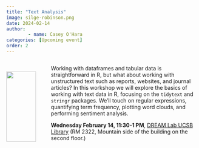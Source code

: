 ```yaml
---
title: "Text Analysis"
image: silge-robinson.png
date: 2024-02-14
author:
        - name: Casey O'Hara
categories: [Upcoming event]
order: 2
---
```

::: {.columns}

::: {.column width="20%"}

<br> 
![](silge-robinson.png){width=90%}
:::

::: {.column width="80%"}

Working with dataframes and tabular data is straightforward in R, but what about working with unstructured text such as reports, websites, and journal articles?  In this workshop we will explore the basics of working with text data in R, focusing on the `tidytext` and `stringr` packages.  We'll touch on regular expressions, quantifying term frequency, plotting word clouds, and performing sentiment analysis.

**Wednesday February 14, 11:30-1 PM**, [DREAM Lab UCSB Library](https://www.library.ucsb.edu/dreamlab) (RM 2322, Mountain side of the building on the second floor.)


:::

:::
